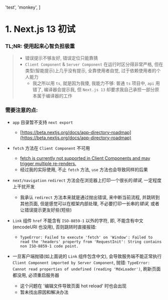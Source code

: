  'test', 'monkey',
]

# 1. Next.js 13 初试

### TL;NR: 使用起来**心智负担极重**
> - 错误提示不够友好, 错误定位只能靠猜
> - `Client Component` & `Server Component` 在运行时区分得非常严格, 但在类型(智能提示)上几乎没有提示, 全靠使用者自觉, 过于依赖使用者的个人能力
>     - 我之所以用 `ts`, 就是因为我傻, 我能力不够: 普通 `ts` 项目中, `api` 用错了, 编译器会提示我, 但 `Next.js 13` 却要求我自己承担一部分原本属于编译器的工作

### 需要注意的点:

- `app` 目录暂不支持 `next export`
    - [https://beta.nextjs.org/docs/app-directory-roadmap](https://beta.nextjs.org/docs/app-directory-roadmap)

- `fetch` 方法在 `Client Component` 不可用
    - [fetch is currently not supported in Client Components and may trigger multiple re-renders.](https://beta.nextjs.org/docs/data-fetching/fetching#example-fetch-and-use-in-client-components)
    - 经过我的实际使用, 不止 `fetch` 方法, `use` 方法也会导致同样的后果

- `next/navigation` `redirect` 方法会在浏览器上打印一个很长的*错误*, 一定程度上干扰开发
    - 我承认 `redirect` 方法本来就是通过抛出错误, 来中断当前流程, 并跳转到其他页面, 但是感觉可以在框架内部处理, 不必要打印一长串的*错误*, 或者让错误提示更友好些(短些)

- `Link` 组件 `href` 不能含有 `ISO-8859-1` 以外的字符, 即, 不能含有中文(encodeURI 也没用), 否则跳转时直接报错:
    - `TypeError: Failed to execute 'fetch' on 'Window': Failed to read the 'headers' property from 'RequestInit': String contains non ISO-8859-1 code point.`

- 一旦客户端抛错(如上面说的 `Link` 组件包含中文), 会导致服务端不能正常执行 `Client Component imported by Server Component`, 抛错: `TypeError: Cannot read properties of undefined (reading 'MdxLoader')`, 刷新页面都没用, 必须重启服务器
    - 这个问题在 '编辑文件导致页面 hot reload' 时也会出现
    - 暂未找出原因和解决办法
